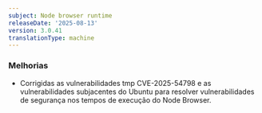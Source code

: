 ```yaml
---
subject: Node browser runtime
releaseDate: '2025-08-13'
version: 3.0.41
translationType: machine
---
```


### Melhorias

* Corrigidas as vulnerabilidades tmp CVE-2025-54798 e as vulnerabilidades subjacentes do Ubuntu para resolver vulnerabilidades de segurança nos tempos de execução do Node Browser.
